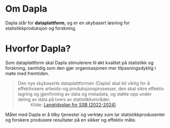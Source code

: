 # Om Dapla

Dapla står for **dataplattform**, og er en skybasert løsning for statistikkproduksjon og forskning.

# Hvorfor Dapla?

Som dataplattform skal Dapla stimulerere til økt kvalitet på statistikk og forskning, samtidig som den gjør organisasjonen mer tilpasningsdyktig i møte med fremtiden. 

> Den nye skybaserte dataplattformen (Dapla) skal bli viktig for å effektivisere arbeids-og produksjonsprosesser, den skal sikre effektiv lagring og gjenfinning av data og metadata, og støtte opp under deling av data på tvers av statistikkområder.
: Kilde: [Langtidsplan for SSB  (2022-2024)](https://ssbno.sharepoint.com/sites/Virksomhetsstyring/SiteAssets/Forms/AllItems.aspx?id=%2Fsites%2FVirksomhetsstyring%2FSiteAssets%2FSitePages%2FVirksomhetsstyring%2FLangtidsplan%2Dfor%2DSSB%2D2022%2D2024%2Epdf&parent=%2Fsites%2FVirksomhetsstyring%2FSiteAssets%2FSitePages%2FVirksomhetsstyring)

Målet med Dapla er å tilby tjenester og verktøy som lar statistikkprodusenter og forskere produsere resultater på en sikker og effektiv måte.